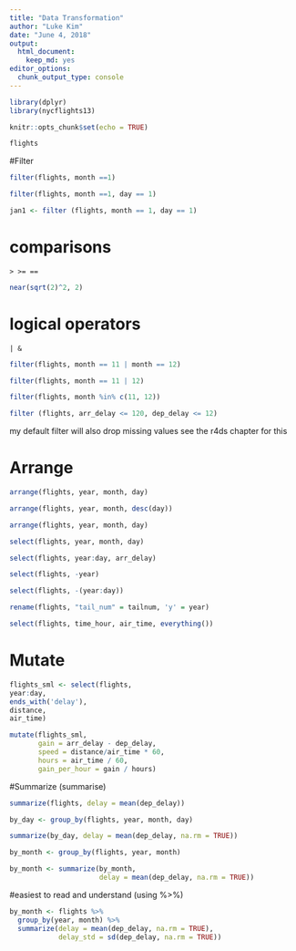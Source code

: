```yaml
---
title: "Data Transformation"
author: "Luke Kim"
date: "June 4, 2018"
output: 
  html_document: 
    keep_md: yes
editor_options: 
  chunk_output_type: console
---
```

```r
library(dplyr)
library(nycflights13)
```

```r
knitr::opts_chunk$set(echo = TRUE)
```

```r
flights
```

#Filter
```r
filter(flights, month ==1)
```

```r
filter(flights, month ==1, day == 1)
```

```r
jan1 <- filter (flights, month == 1, day == 1)
```

# comparisons

```
> >= ==
```

```r
near(sqrt(2)^2, 2)
```

# logical operators

```
| & 
```

```r
filter(flights, month == 11 | month == 12)
```

```r
filter(flights, month == 11 | 12)
```

```r
filter(flights, month %in% c(11, 12))
```

```r
filter (flights, arr_delay <= 120, dep_delay <= 12)
```

my default filter will also drop missing values
see the r4ds chapter for this

# Arrange

```r
arrange(flights, year, month, day)
```

```r
arrange(flights, year, month, desc(day))
```

```r
arrange(flights, year, month, day)
```

```r
select(flights, year, month, day)
```

```r
select(flights, year:day, arr_delay)
```

```r
select(flights, -year)
```

```r
select(flights, -(year:day))
```


```r
rename(flights, "tail_num" = tailnum, 'y' = year)
```

```r
select(flights, time_hour, air_time, everything())
```

# Mutate
```r
flights_sml <- select(flights,
year:day,
ends_with('delay'),
distance,
air_time)
```

```r
mutate(flights_sml,
       gain = arr_delay - dep_delay,
       speed = distance/air_time * 60,
       hours = air_time / 60,
       gain_per_hour = gain / hours)
```

#Summarize (summarise)
```r
summarize(flights, delay = mean(dep_delay))
```

```r
by_day <- group_by(flights, year, month, day)
```

```r
summarize(by_day, delay = mean(dep_delay, na.rm = TRUE))

```

```r
by_month <- group_by(flights, year, month)

by_month <- summarize(by_month,
                      delay = mean(dep_delay, na.rm = TRUE))
```

#easiest to read and understand (using %>%)
```r
by_month <- flights %>%
  group_by(year, month) %>% 
  summarize(delay = mean(dep_delay, na.rm = TRUE),
            delay_std = sd(dep_delay, na.rm = TRUE))
```











